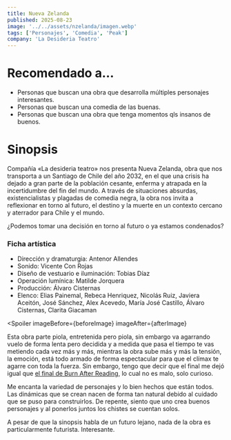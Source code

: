 ```yaml
---
title: Nueva Zelanda
published: 2025-08-23
image: '../../assets/nzelanda/imagen.webp'
tags: ['Personajes', 'Comedia', 'Peak']
company: 'La Desideria Teatro'
---
```


# Recomendado a...
- Personas que buscan una obra que desarrolla múltiples personajes interesantes.
- Personas que buscan una comedia de las buenas.
- Personas que buscan una obra que tenga momentos qls insanos de buenos.

# Sinopsis

Compañía «La desideria teatro» nos presenta Nueva Zelanda, obra que nos transporta a un Santiago de Chile del año 2032, en el que una crisis ha dejado a gran parte de la población cesante, enferma y atrapada en la incertidumbre del fin del mundo. A través de situaciones absurdas, existencialistas y plagadas de comedia negra, la obra nos invita a reflexionar en torno al futuro, el destino y la muerte en un contexto cercano y aterrador para Chile y el mundo.

¿Podemos tomar una decisión en torno al futuro o ya estamos condenados?

### Ficha artística
- Dirección y dramaturgia: Antenor Allendes
- Sonido: Vicente Con Rojas
- Diseño de vestuario e iluminación: Tobias Díaz
- Operación lumínica: Matilde Jorquera
- Producción: Álvaro Cisternas
- Elenco: Elias Painemal, Rebeca Henriquez, Nicolás Ruiz, Javiera Aceitón, José Sánchez, Alex Acevedo, María José Castillo, Álvaro Cisternas, Clarita Giacaman

<Spoiler
    imageBefore={beforeImage}
    imageAfter={afterImage}
>
Esta obra parte piola, entretenida pero piola, sin embargo va agarrando vuelo de forma lenta pero decidida y a medida que pasa el tiempo te vas metiendo cada vez más y más, mientras la obra sube más y más la tensión, la emoción, está todo armado de forma espectacular para que el clímax te agarre con toda la fuerza. Sin embargo, tengo que decir que el final me dejó igual que [el final de Burn After Reading](https://www.youtube.com/watch?v=J6VjPM5CeWs), lo cual no es malo, solo curioso.

Me encanta la variedad de personajes y lo bien hechos que están todos. Las dinámicas que se crean nacen de forma tan natural debido al cuidado que se puso para construirlos. De repente, siento que uno crea buenos personajes y al ponerlos juntos los chistes se cuentan solos.

A pesar de que la sinopsis habla de un futuro lejano, nada de la obra es particularmente futurista. Interesante.
</Spoiler>
